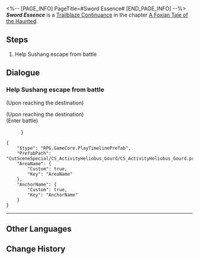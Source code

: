 <%-- [PAGE_INFO]
PageTitle=#Sword Essence#
[END_PAGE_INFO] --%>
{{Stub|Dialogue.}}
{{Mission Infobox
|id            = 8015123
|title         = 
|image         = <!--Mission Sword Essence.png-->
|type          = Trailblaze Continuance
|event_name    = 
|chapter       = A Foxian Tale of the Haunted
|requirements  = {{subst:void|<!--Unknown: {"Type":"Manual"}-->}}
|summary       = <!--official mission summary from Fate's Atlas-->
|characters    = Trailblazer
|startLocation = [[The Xianzhou Luofu]] - [[Illusory Maze: Apyra]]
|world         = The Xianzhou Luofu
|area          = Illusory Maze: Apyra
|prev          = 
|next          = 
|rewards       = Trailblaze EXP*500; Stellar Jade*50; Traveler's Guide*5; Lost Crystal*3; Credit*50,000
}}
'''''Sword Essence''''' is a [[Trailblaze Continuance]] in the chapter [[A Foxian Tale of the Haunted (Continuance)|A Foxian Tale of the Haunted]].

==Steps==
# Help Sushang escape from battle

<!--
==Gameplay Notes==

--><!--
==Trial Character==

-->
==Dialogue==
{{Stub Dialogue}}

===Help Sushang escape from battle{{subst:void|<!--801512301-->}}===
{{Mission Description|type=continuance|location=Illusory Maze: Apyra|You inform Jing Yuan about everything and request his assistance in heading to Dragonprayer Terrace and reasoning with Yanqing.}}
{{Dialogue Start}}
;(Upon reaching the destination)

;(Upon reaching the destination)
:{{tx}}
;(Enter battle)
:{{Enemy List|Cloud Knight Lieutenant: Yanqing*1/-43% ATK, +80% HP{ text = Apyra's Illusion }}}
:{{tx}}
<pre>{
	"$type": "RPG.GameCore.PlayTimelinePrefab",
	"PrefabPath": "CutSceneSpecial/CS_ActivityHeliobus_Gourd/CS_ActivityHeliobus_Gourd.prefab",
	"AreaName": {
		"Custom": true,
		"Key": "AreaName"
	},
	"AnchorName": {
		"Custom": true,
		"Key": "AnchorName"
	}
}</pre>
----
{{Dialogue End}}

==Other Languages==
{{Other Languages
|en   = Sword Essence
|zhs  = 剑精
|zht  = 劍精
|ja   = 剣の精
|ko   = 검정(劍精)
|es   = Esencia del filo
|fr   = L'art de l'épée
|ru   = Эссенция меча
|th   = แก่นแท้แห่งดาบ
|vi   = Kiếm Linh
|de   = Schwertgeist
|id   = Esensi Pedang
|pt   = Essência da Espada
}}

==Change History==
{{Change History|1.5}}
